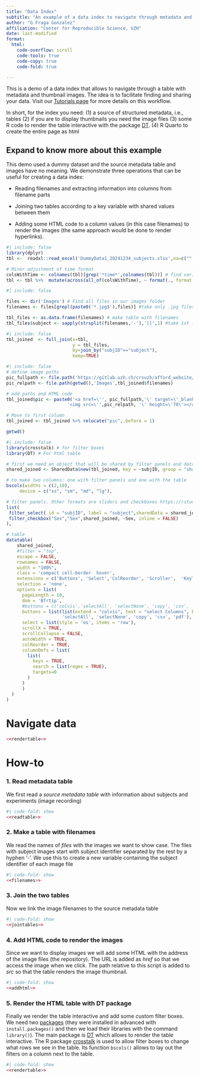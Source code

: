 ```yaml
---
title: "Data Index"
subtitle: "An example of a data index to navigate through metadata and preview images" 
author: "G.Fraga Gonzalez"
affiliation: "Center for Reproducible Science, UZH"
date: last-modified
format: 
  html:
    code-overflow: scroll
    code-tools: true
    code-copy: true
    code-fold: true

---
```


This is a demo of a data index that allows to navigate through a table with metadata and thumbnail images. The idea is to facilitate finding and sharing your data. Visit our [Tutorials page]('.\contents\tutorials\index.qmd') for more details on this workflow.

In short, for the index you need: (1) a source of structured metadata, i.e., tables (2) if you are to display thumbnails you need the image files (3) some R code to render the table interactive with the package [DT](https://rstudio.github.io/DT/). (4) R Quarto to create the entire page as html

::: {.callout-note collapse=true}
## Expand to know more about this example 
This demo used a dummy dataset and the source metadata table and images have no meaning. We demonstrate three operations that can be useful for creating a data index:

-   Reading filenames and extracting information into columns from filename parts

-   Joining two tables according to a key variable with shared values between them

-   Adding some HTML code to a column values (in this case filenames) to render the images (the same approach would be done to render hyperlinks).
:::


```r
#| include: false
library(dplyr)
tbl <-  readxl::read_excel('DummyData1_20241234_subjects.xlsx',na=c("","N/A"))

# Minor adjustment of time format
colsWithTime <- colnames(tbl)[grep('*time*',colnames(tbl))] # find variables with 
tbl <- tbl %>%  mutate(across(all_of(colsWithTime), ~ format(., format = "%H:%M")))

```

```r
#| include: false

files <- dir('Images') # Find all files in our images folder
filenames <- files[grepl(paste0('*.jpg$'),files)] #take only .jpg files

tbl_files <- as.data.frame(filenames) # make table with filenames
tbl_files$subject <- sapply(strsplit(filenames,'-'),'[[',1) #take 1st filename part
```

```r
#| include: false
tbl_joined  <- full_join(x=tbl,
                         y = tbl_files,
                         by=join_by("subjID"=="subject"),
                         keep=TRUE)

```

```r
#| include: false
# define image paths
pic_fullpath <- file.path('https://gitlab.uzh.ch/crsuzh/afford_website/-/tree/master/Docs/contents/ORD_index/Images',tbl_joined$filenames)
pic_relpath <- file.path(getwd(),'Images',tbl_joined$filenames)

# add paths and HTML code 
tbl_joined$pic <- paste0('<a href=\'', pic_fullpath,'\' target=\'_blank\'>', 
                       '<img src=\'',pic_relpath, '\' height=\'70\'></a>')

# Move to first column
tbl_joined <- tbl_joined %>% relocate("pic",.before = 1)

getwd()
```

```r
#| include: false 
library(crosstalk) # for filter boxes
library(DT) # For html table

# first we need an object that will be shared by filter panels and datatable 
shared_joined <- SharedData$new(tbl_joined, key = ~subjID, group = "shared_obj")

# to make two columns: one with filter panels and one with the table
bscols(widths = c(2,10),
     device = c("xs", "sm", "md", "lg"),

# filter panels. Other formats are sliders and checkboxes https://rstudio.github.io/crosstalk/using.html
list(
 filter_select( id = "subjID", label = "subject",sharedData = shared_joined, group = ~subjID),
 filter_checkbox("Sex","Sex",shared_joined, ~Sex, inline = FALSE)
),

# table
datatable(
    shared_joined,
    #filter = "top",
    escape = FALSE,
    rownames = FALSE,
    width = "100%",
    class = 'compact cell-border  hover', 
    extensions = c('Buttons', 'Select','ColReorder', 'Scroller',  'KeyTable'),
    selection = 'none',
    options = list(
      pageLength = 10,
      dom = 'Bfrtip',
      #buttons = c('colvis','selectAll', 'selectNone', 'copy', 'csv', 'pdf'),  
      buttons = list(list(extend = "colvis", text = "select Columns", background='yellow'),
                     'selectAll', 'selectNone', 'copy', 'csv', 'pdf'), 
      select = list(style = 'os', items = 'row'),
      scrollX = TRUE,
      scrollCollapse = FALSE,  
      autoWidth = TRUE,
      colReorder = TRUE,
      columnDefs = list(
        list(
          keys = TRUE,
          search = list(regex = TRUE),
          targets=0
        )
      )
      )
  ) 
)


```

::: {.panel-tabset}
# Navigate data {.unnumbered}
```r
<<rendertable>>
```

# How-to 

### 1. Read metadata table
We first read a *source metadata table* with information about subjects and experiments (image recording)
```r
#| code-fold: show
<<readtable>>
```

### 2. Make a table with filenames 
We read the names of *files* with the images we want to show case. The files with subject images start with subject identifier separated by the rest by a hyphen '-'. We use this to create a new variable containing the subject identifier of each image file
```r
#| code-fold: show
<<filenames>>
```

### 3. Join the two tables 
Now we link the image filenames to the source metadata table
```r
#| code-fold: show
<<jointables>>
```

 
### 4. Add HTML code to render the images
Since we want to display images we will add some HTML with the address of the image files (the repository). The URL is added as *href * so that we access the image when we click. The path relative to this script is added to *src* so that the table renders the image thumbnail. 
```r
#| code-fold: show
<<addhtml>>
```


### 5. Render the HTML table with DT package
Finally we render the table interactive and add some custom filter boxes. We need two  [packages](https://r-pkgs.org/) (they were installed in advanced with `install.packages()` and then we load their libraries with the command `library()`). The main package is [DT](https://rstudio.github.io/DT/) which allows to render the table interactive. The R package [crosstalk](https://rstudio.github.io/crosstalk/) is used to allow filter boxes to change what rows we see in the table. Its function `bscols()` allows to lay out the filters on a column next to the table. 

```r
#| code-fold: show
<<rendertable>>
```

::: 
